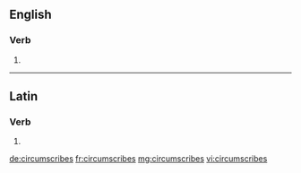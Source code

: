 ==English==

===Verb===
{{head|en}}

# {{en-third-person singular of|circumscribe}}

----

==Latin==

===Verb===
{{la-verb-form|circumscrībēs}}

# {{conjugation of|circumscrībō||2|s|fut|act|ind|lang=la}}

[[de:circumscribes]]
[[fr:circumscribes]]
[[mg:circumscribes]]
[[vi:circumscribes]]